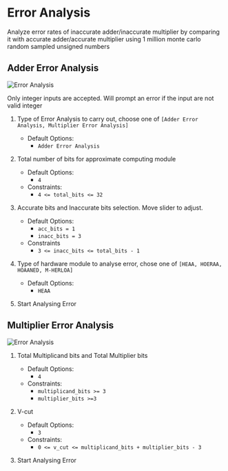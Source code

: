 
# Error Analysis

Analyze error rates of inaccurate adder/inaccurate multiplier by comparing it with accurate adder/accurate multiplier using 1 million monte carlo random sampled unsigned numbers

<h2> Adder Error Analysis </h2>

![Error Analysis](/_images/gui_tool/error_analysis.png)

<Callout emoji="⚠️">
  Only integer inputs are accepted. Will prompt an error if the input are not
  valid integer
</Callout>

1.  Type of Error Analysis to carry out, choose one of `[Adder Error Analysis, Multiplier Error Analysis]`

    - Default Options:
      - `Adder Error Analysis`

2.  Total number of bits for approximate computing module

    - Default Options:
      - `4`
    - Constraints:
      - `4 <= total_bits <= 32`

3.  Accurate bits and Inaccurate bits selection. Move slider to adjust.

    - Default Options:
      - `acc_bits = 1`
      - `inacc_bits = 3`
    - Constraints
      - `3 <= inacc_bits <= total_bits - 1`

4.  Type of hardware module to analyse error, chose one of `[HEAA, HOERAA, HOAANED, M-HERLOA]`

    - Default Options:
      - `HEAA`

5.  Start Analysing Error

<h2> Multiplier Error Analysis </h2>

![Error Analysis](/_images/gui_tool/multiplier_error_analysis.png)

1. Total Multiplicand bits and Total Multiplier bits

   - Default Options:
     - `4`
   - Constraints:
     - `multiplicand_bits >= 3`
     - `multiplier_bits >=3`

2. V-cut

   - Default Options:
     - `3`
   - Constraints:
     - `0 <= v_cut <= multiplicand_bits + multiplier_bits - 3`

3. Start Analysing Error

